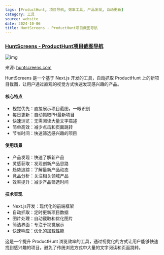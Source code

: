 ```yaml
---
tags: [ProductHunt, 项目导航, 效率工具, 产品发现, 自动更新]
category: 工具
source: website
date: 2024-10-06
title: HuntScreens - ProductHunt项目截图导航
---
```


### [HuntScreens - ProductHunt项目截图导航](https://huntscreens.com/zh)

![img](https://img.mengpeng.tech/i/2024/12/05/67514109c3848.webp)

来源: [huntscreens.com](https://huntscreens.com/zh)

HuntScreens 是一个基于 Next.js 开发的工具，自动抓取 ProductHunt 上的新项目截图，让用户通过直观的视觉方式快速发现感兴趣的产品。

#### 核心特点
- 视觉优先：直接展示项目截图，一眼识别
- 每日更新：自动抓取PH最新项目
- 快速浏览：无需阅读大量文字描述
- 简单高效：减少点击和页面跳转
- 节省时间：快速筛选感兴趣的项目

#### 使用场景
- 产品发现：快速了解新产品
- 灵感获取：发现创新产品思路
- 趋势追踪：了解最新产品动态
- 竞品分析：关注相关领域产品
- 效率提升：减少产品筛选时间

#### 技术实现
- Next.js开发：现代化的前端框架
- 自动抓取：定时更新项目数据
- 图片处理：自动截取和优化图片
- 简洁界面：专注于视觉展示
- 快速响应：优化的加载性能

这是一个提升 ProductHunt 浏览效率的工具，通过视觉化的方式让用户能够快速找到感兴趣的项目，避免了传统浏览方式中大量的文字阅读和页面跳转。